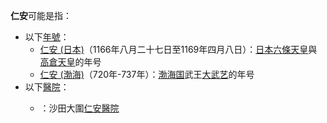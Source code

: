 '''仁安'''可能是指：
*以下[[年號|年號]]：
**[[仁安_(日本)|仁安 (日本)]]（1166年八月二十七日至1169年四月八日）：[[日本|日本]][[六條天皇|六條天皇]]與[[高倉天皇|高倉天皇]]的年号
**[[仁安_(渤海)|仁安 (渤海)]]（720年-737年）：[[渤海国|渤海国]]武王[[大武艺|大武艺]]的年号
*以下[[醫院|醫院]]：
**{{HKG}}：沙田大圍[[仁安醫院|仁安醫院]]

{{消歧义|R|Cat=二字消歧义}}